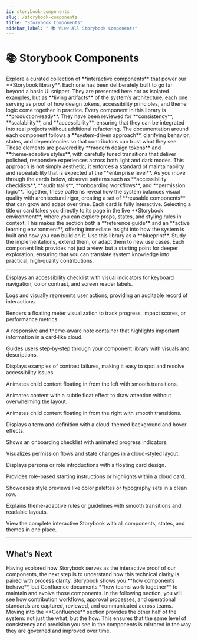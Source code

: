 ```yaml
---
id: storybook-components
slug: /storybook-components
title: "Storybook Components"
sidebar_label: " 📚 View All Storybook Components"
---
```



# 📚 Storybook Components
<FloatInLeft>
Explore a curated collection of **interactive components** that power our **Storybook library**. Each one has been deliberately built to go far beyond a basic UI snippet. They are presented here not as isolated examples, but as **living artifacts** of the system’s architecture, each one serving as proof of how design tokens, accessibility principles, and theme logic come together in practice.
</FloatInLeft>

<FloatInLeft>
Every component in this library is **production‑ready**. They have been reviewed for **consistency**, **scalability**, and **accessibility**, ensuring that they can be integrated into real projects without additional refactoring. The documentation around each component follows a **system‑driven approach**, clarifying behavior, states, and dependencies so that contributors can trust what they see.
</FloatInLeft>

<FloatInLeft>
These elements are powered by **modern design tokens** and **theme‑adaptive styles**, with carefully tuned transitions that deliver polished, responsive experiences across both light and dark modes. This approach is not simply aesthetic; it enforces a standard of maintainability and repeatability that is expected at the **enterprise level**.
</FloatInLeft>

<FloatInLeft>
As you move through the cards below, observe patterns such as **accessibility checklists**, **audit trails**, **onboarding workflows**, and **permission logic**. Together, these patterns reveal how the system balances visual quality with architectural rigor, creating a set of **reusable components** that can grow and adapt over time.
</FloatInLeft>

<FloatInLeft>
Each card is fully interactive. Selecting a title or card takes you directly to its page in the live **Storybook environment**, where you can explore props, states, and styling rules in context. This makes the section both a **reference guide** and an **active learning environment**, offering immediate insight into how the system is built and how you can build on it.
</FloatInLeft>

<FloatInLeft>
Use this library as a **blueprint**. Study the implementations, extend them, or adapt them to new use cases. Each component link provides not just a view, but a starting point for deeper exploration, ensuring that you can translate system knowledge into practical, high‑quality contributions.
</FloatInLeft>

---



<CloudShowcaseCard
  title="A11yChecklistCloud"
  href="https://storybook.joshua-schoen.com/?path=/story/components-a11ychecklistcloud--default">
Displays an accessibility checklist with visual indicators for keyboard navigation, color contrast, and screen reader labels.
</CloudShowcaseCard>

<CloudShowcaseCard
  title="AccessAuditTrail"
  href="https://storybook.joshua-schoen.com/?path=/story/components-accessaudittrail--default">
Logs and visually represents user actions, providing an auditable record of interactions.
</CloudShowcaseCard>

<CloudShowcaseCard
  title="CloudImpactMeter"
  href="https://storybook.joshua-schoen.com/?path=/story/components-cloudimpactmeter--default">
Renders a floating meter visualization to track progress, impact scores, or performance metrics.
</CloudShowcaseCard>

<CloudShowcaseCard
  title="CloudNoteBox"
  href="https://storybook.joshua-schoen.com/?path=/story/components-cloudnotebox--default">
A responsive and theme‑aware note container that highlights important information in a card‑like cloud.
</CloudShowcaseCard>

<CloudShowcaseCard
  title="ComponentShowcaseWalkthrough"
  href="https://storybook.joshua-schoen.com/?path=/story/components-componentshowcasewalkthrough--default">
Guides users step‑by‑step through your component library with visuals and descriptions.
</CloudShowcaseCard>

<CloudShowcaseCard
  title="ContrastFailPreview"
  href="https://storybook.joshua-schoen.com/?path=/story/components-contrastfailpreview--default">
Displays examples of contrast failures, making it easy to spot and resolve accessibility issues.
</CloudShowcaseCard>

<CloudShowcaseCard
  title="FloatInLeft"
  href="https://storybook.joshua-schoen.com/?path=/story/components-floatinleft--default">
Animates child content floating in from the left with smooth transitions.
</CloudShowcaseCard>

<CloudShowcaseCard
  title="FloatInPlace"
  href="https://storybook.joshua-schoen.com/?path=/story/components-floatinplace--default">
Animates content with a subtle float effect to draw attention without overwhelming the layout.
</CloudShowcaseCard>

<CloudShowcaseCard
  title="FloatInRight"
  href="https://storybook.joshua-schoen.com/?path=/story/components-floatinright--default">
Animates child content floating in from the right with smooth transitions.
</CloudShowcaseCard>

<CloudShowcaseCard
  title="GlossaryCloudTerm"
  href="https://storybook.joshua-schoen.com/?path=/story/components-glossarycloudterm--default">
Displays a term and definition with a cloud-themed background and hover effects.
</CloudShowcaseCard>

<CloudShowcaseCard
  title="OnboardingChecklistCloud"
  href="https://storybook.joshua-schoen.com/?path=/story/components-onboardingchecklistcloud--default">
Shows an onboarding checklist with animated progress indicators.
</CloudShowcaseCard>

<CloudShowcaseCard
  title="PermissionFlowCloud"
  href="https://storybook.joshua-schoen.com/?path=/story/components-permissionflowcloud--default">
Visualizes permission flows and state changes in a cloud-styled layout.
</CloudShowcaseCard>

<CloudShowcaseCard
  title="PersonaRoleIntroCloud"
  href="https://storybook.joshua-schoen.com/?path=/story/components-personaroleintrocloud--default">
Displays persona or role introductions with a floating card design.
</CloudShowcaseCard>

<CloudShowcaseCard
  title="RoleBasedStartCloud"
  href="https://storybook.joshua-schoen.com/?path=/story/components-rolebasedstartcloud--default">
Provides role-based starting instructions or highlights within a cloud card.
</CloudShowcaseCard>

<CloudShowcaseCard
  title="StylePreviewRowCloud"
  href="https://storybook.joshua-schoen.com/?path=/story/components-stylepreviewrowcloud--default">
Showcases style previews like color palettes or typography sets in a clean row.
</CloudShowcaseCard>

<CloudShowcaseCard
  title="ThemeAdaptiveRuleCard"
  href="https://storybook.joshua-schoen.com/?path=/story/components-themeadaptiverulecard--default">
Explains theme-adaptive rules or guidelines with smooth transitions and readable layouts.
</CloudShowcaseCard>

<CloudShowcaseCard
  title="🌐 Explore Full Storybook Library"
  href="https://storybook.joshua-schoen.com/">
View the complete interactive Storybook with all components, states, and themes in one place.
</CloudShowcaseCard>

---



## What’s Next

<FloatInLeft>
Having explored how Storybook serves as the interactive proof of our components, the next step is to understand how this technical clarity is paired with process clarity. Storybook shows you **how components behave**, but Confluence documents **how teams work together** to maintain and evolve those components. In the following section, you will see how contribution workflows, approval processes, and operational standards are captured, reviewed, and communicated across teams.
</FloatInLeft>

<FloatInLeft>
Moving into the **Confluence** section provides the other half of the system: not just the what, but the how. This ensures that the same level of consistency and precision you see in the components is mirrored in the way they are governed and improved over time.
</FloatInLeft>
